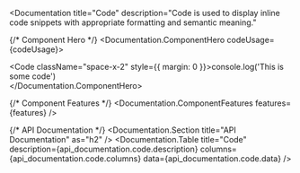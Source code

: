 

<Documentation
  title="Code" 
  description="Code is used to display inline code snippets with appropriate formatting and semantic meaning."
>
  {/* Component Hero */}
  <Documentation.ComponentHero codeUsage={codeUsage}>
    <div className='bg-gray-100 p-5 flex items-center rounded-md shadow'>
      <Code className="space-x-2" style={{ margin: 0 }}>console.log('This is some code')</Code>
    </div>
  </Documentation.ComponentHero>

  {/* Component Features */}
  <Documentation.ComponentFeatures 
    features={features} 
  />

  {/* API Documentation */}
  <Documentation.Section title="API Documentation" as="h2" />
  <Documentation.Table 
    title="Code" 
    description={api_documentation.code.description}
    columns={api_documentation.code.columns} 
    data={api_documentation.code.data} 
  />
</Documentation>

     
                
           